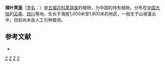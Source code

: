 {{Speciesbox
| taxon = Viburnum cinnamomifolium
| image =BotGartenMuenster KoreaSchneeball 6672.jpg
| binomial_authority = Rehd.
}}

'''樟叶荚蒾'''（[[学名|学名]]：{{lang|la|''Viburnum cinnamomifolium''}}）是[[五福花科|五福花科]][[荚蒾属|荚蒾属]]的植物，为中国的特有植物。分布在[[中国大陆|中国大陆]]的[[云南|云南]]、[[四川|四川]]等地，生长于海拔1,000米至1,800米的地区，一般生于山坡灌丛中，目前尚未由人工引种栽培。

== 参考文献 ==
<div class="references-small">
* {{cite web| url =http://www.bioinfo.cn/db05/KmzwSpecies.php?action=view&id=23713| title =樟叶荚蒾| work =《中国高等植物数据库全库》| publisher =中国科学院微生物研究所| author =昆明植物研究所| accessdate =2009-02-25| deadurl =yes| archiveurl =https://web.archive.org/web/20160305013459/http://www.bioinfo.cn/db05/KmzwSpecies.php?action=view&id=23713| archivedate =2016-03-05}}
</div>
{{Taxonbar|from=Q11121143}}

[[Category:荚蒾属|Z]]
[[Category:中國特有植物|Z]]
[[Category:云南植物|Z]]
[[Category:四川植物|Z]]